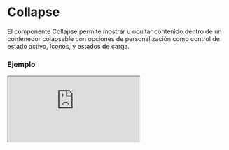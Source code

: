 
# Collapse

El componente Collapse permite mostrar u ocultar contenido dentro de un contenedor colapsable con opciones de personalización como control de estado activo, íconos, y estados de carga.

### Ejemplo

<Iframe minHeightIframe="30dvh" src="https://fenextjs-component-storybook.vercel.app/iframe.html?args=&id=collapse-simple--index&viewMode=story" />

### Importacion

Para importar el componente Collapse, se puede hacer desde fenextjs

```tsx copy
import { Collapse } from "fenextjs";
```

### Parametros

| Parametro | Tipo | Requerido | Default | Descripcion |
| --------- | ---- | --------- | ------- | ----------- |
| loader | boolean | no | false | Indica si el componente está en estado de carga, mostrando un ícono de cargando. |
| disabled | boolean | no | false | Determina si el componente está deshabilitado, evitando que el usuario lo pueda interactuar. |
| defaultActive | boolean | no | false | Determina si el Collapse estará activado de manera predeterminada. |
| active | boolean | no | undefined | Estado activo controlado externamente. |
| id | string | no |  | ID único del componente. |
| name | string | no | '' | Nombre del componente. |
| status | 'none' \| 'error' \| 'ok' | no | 'none' | Estado del Collapse, puede ser 'none', 'error' o 'ok'. |
| type | 'radio' \| 'checkbox' | no | 'checkbox' | Define el tipo de interacción del componente, ya sea tipo 'radio' o 'checkbox'. |
| show | 'checked' \| 'focus' | no | 'checked' | Controla cómo se muestra el contenido del Collapse, ya sea cuando está 'checked' o 'focus'. |
| header | ReactNode | sí |  | El contenido del encabezado del Collapse. |
| onChange | (value: boolean) =\> void | no |  | Función que se ejecuta cuando el estado activo del Collapse cambia. |
| iconArrow | ReactNode | no | \<Arrow /\> | Ícono que se mostrará como la flecha de colapso. |
| rotateIcon | boolean | no | true | Indica si el ícono debe rotar al expandirse el Collapse. |
| useActiveForShowChildren | boolean | no | false | Si está habilitado, el contenido solo se mostrará cuando el Collapse esté activo. |
| children | ReactNode | no |  | El contenido dentro del cuerpo del Collapse. |
| className | string | no | '' | Clase CSS personalizada para el componente Collapse. |
| classNameHeader | string | no | '' | Clase CSS personalizada para el encabezado del Collapse. |
| classNameHeaderContent | string | no | '' | Clase CSS personalizada para el contenido del encabezado del Collapse. |
| classNameHeaderIcon | string | no | '' | Clase CSS personalizada para el ícono del encabezado del Collapse. |
| classNameBody | string | no | '' | Clase CSS personalizada para el cuerpo del Collapse. |

### Storybook

Para ver el storybook del componente lo puede hacer con este [link](https://fenextjs-component-storybook.vercel.app/?path=/story/collapse-simple--index)

### Usos

- Collapse básico

```tsx copy
<Collapse header={<h3>Encabezado</h3>}>Contenido del collapse</Collapse>
```

- Collapse con estado de carga

```tsx copy
<Collapse header={<h3>Encabezado</h3>} loader={true}>Cargando...</Collapse>
```

- Collapse controlado externamente

```tsx copy

const [active, setActive] = useState(false);
<Collapse 
    header={<h3>Encabezado</h3>} 
    active={active}
    onChange={(value) => setActive(value)}
>
    Contenido controlado
</Collapse>
```


